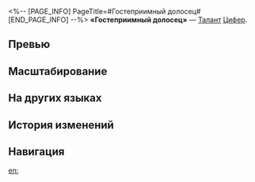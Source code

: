 <%-- [PAGE_INFO]
PageTitle=#Гостеприимный долосец#
[END_PAGE_INFO] --%>
{{Навык Инфобокс
|Название         = Гостеприимный долосец
|Изображение      = Навык Гостеприимный долосец.png
|Персонаж         = Цифер
|Тип              = Талант
|Тэг              = Одиночная атака
|УронСтойк        = 20
|ЭнергияГен       = 5
|Энергия          = 
|Длительность     = 
|Описание         = Если на поле боя нет противников со статусом Постоянный покупатель, то Цифер немедленно накладывает этот статус на противника с наибольшим макс. НР. Использование навыка или сверхспособности накладывает на основную цель статус Постоянный покупатель. Этот статус остаётся только на последнем противнике, на которого он был наложен.<br />Когда другой союзник атакует противника со статусом Постоянный покупатель, Цифер немедленно проводит по нему {{Доп эффект|бонус-атаку}}, которая наносит квантовый урон, равный {{Цвет|Выделенный|75%—165%}} от силы атаки Цифер. Этот эффект может сработать 1 раз за ход. Количество срабатываний этого эффекта сбрасывается в начале хода Цифер.<br />Цифер записывает 12% от {{Доп эффект|неистинного урона}}, нанесённого противнику со статусом Постоянный покупатель, но не записывает избыточный урон. Использование сверхспособности сбрасывает записанный урон.
|Свойство1        = 
|Масштабирование1 = 
}}
'''«Гостеприимный долосец»''' — [[Талант]] [[Цифер]].

==Превью==
{{Превью
|Файл = Гостеприимный долосец Превью
}}

==Масштабирование==
{{Масштабирование навыка|тип=Талант
|75%;82.5%;90%;97.5%;105%;112.5%;121.88%;131.25%;140.63%;150%;157.5%;165%;172.5%;180%;187.5%
}}

==На других языках==
{{На других языках
|en   = The Hospitable Dolosian
|zhs  = 热情好客的多洛斯人
|zht  = 熱情好客的多洛斯人
|ja   = {{Rubi|親切|しんせつ}}なドロス{{Rubi|人|じん}}
|ko   = 열정적이고 친절한 도로스인
|es   = Hospitalidad de Doros
|fr   = L'Hospitalité à la dolosienne
|ru   = Гостеприимный долосец
|th   = The Hospitable Dolosian
|vi   = Người Dolos Nhiệt Tình Hiếu Khách
|de   = Gastfreundliche Dolosianer
|id   = The Hospitable Dolosian
|pt   = A Dolosiana Hospitaleira
}}

==История изменений==
{{История изменений|3.5}}

==Навигация==
{{Навык Навбокс|Цифер}}

[[en:]]